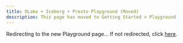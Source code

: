 ```yaml
---
title: OLake + Iceberg + Presto Playground (Moved)
description: This page has moved to Getting Started > Playground
---
```



<Head>
  <meta httpEquiv="refresh" content="0; url=/docs/getting-started/playground" />
</Head>

Redirecting to the new Playground page… If not redirected, click [here](/docs/getting-started/playground).


